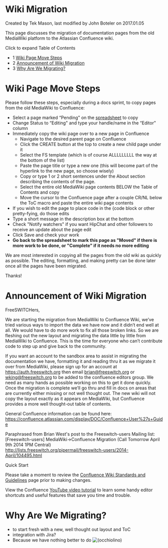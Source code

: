 
# Wiki Migration 

 Created by  Tek Mason, last modified by  John Boteler on 2017.01.05

This page discusses the migration of documentation pages from the old MediaWiki platform to the Atlassian Confluence wiki.

Click to expand Table of Contents

* 1 [Wiki Page Move Steps](#wiki-page-move-steps)
* 2 [Announcement of Wiki Migration](#announcement-of-wiki-migration)
* 3 [Why Are We Migrating?](#why-are-we-migrating)

# Wiki Page Move Steps

Please follow these steps, especially during a docs sprint, to copy pages from the old MediaWiki to Confluence:

* Select a page marked “Pending" on the [spreadsheet](index.mdx#-freeswitch--contributing-documentation-) to copy
* Change Status to “Editing" and type your handle/name in the “Editor" column
* Immediately copy the wiki page over to a new page in Confluence  
   * Navigate to the desired parent page on Confluence  
   * Click the CREATE button at the top to create a new child page under it  
   * Select the FS template (which is of course ALLLLLLLLL the way at the bottom of the list)  
   * Paste the page title or type a new one (this will become part of the hyperlink to the new page, so choose wisely)  
   * Copy or type 1 or 2 short sentences under the About section describing the contents of the page.  
   * Select the entire old MediaWiki page contents BELOW the Table of Contents and copy  
   * Move the cursor to the Confluence page after a couple CR/NL below the ToC macro and paste the entire wiki page contents
* If you wish to edit the page to place code in the {code block or other pretty-fying, do those edits
* Type a short message in the description box at the bottom
* Check "Notify watchers" if you want HipChat and other followers to receive an update about the page edit
* Click Save and check your work
* **Go back to the spreadsheet to mark this page as "Moved" if there is more work to be done, or "Complete" if it needs no more editing**

We are most interested in copying all the pages from the old wiki as quickly as possible. The editing, formatting, and making pretty can be done later once all the pages have been migrated.

Thanks!

# Announcement of Wiki Migration

FreeSWITCHers,

We are starting the migration from MediaWiki to Confluence Wiki, we’ve tried various ways to import the data we have now and it didn’t end well at all. We would have to do more work to fix all those broken links. So we are fleshing out the new layout and migrating the data little by little from MediaWiki to Confluence. This is the time for everyone who can’t contribute code to step up and give back to the community.

If you want an account to the sandbox area to assist in migrating the documentation we have, formatting it and reading thru it as we migrate it over from MediaWiki, please sign up for an account at <https://auth.freeswitch.org> then email [brian@freeswitch.org](mailto:brian@freeswitch.org) or [wking@freeswitch.org](mailto:wking@freeswitch.org) to be added to the confluence editors group. We need as many hands as possible working on this to get it done quickly. Once the migration is complete we’ll go thru and fill in docs on areas that are currently either missing or not well thought out. The new wiki will not copy the layout exactly as it appears on MediaWiki, but Confluence provides a more well thought-out table of contents.

General Confluence information can be found here: <https://confluence.atlassian.com/display/DOC/Confluence+User%27s+Guide>

Paraphrased from Brian West's post to the Freeswitch-users Mailing list:  
\[Freeswitch-users\] MediaWiki->Confluence Migration (Call Tomorrow April 9th 2014 1PM Central)  
<http://lists.freeswitch.org/pipermail/freeswitch-users/2014-April/104495.html>

Quick Start

Please take a moment to review the [Confluence Wiki Standards and Guidelines](./Confluence-Wiki-Standards-and-Guidelines_1049056.mdx) page prior to making changes.

View the Confluence [YouTube video tutorial](https://www.youtube.com/watch?v=uhWCMlcY%5FZw) to learn some handy editor shortcuts and useful features that save you time and trouble.

# Why Are We Migrating?

* to start fresh with a new, well thought out layout and ToC
* integration with Jira?
* Because we have nothing better to do ![(occhiolino)](/images/icons/emoticons/wink.svg)


